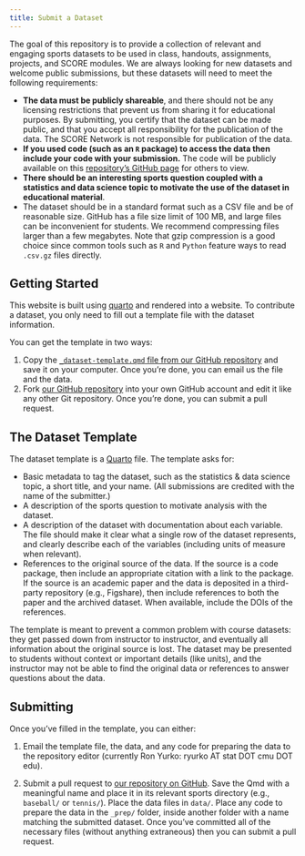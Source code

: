 ```yaml
---
title: Submit a Dataset
---
```


The goal of this repository is to provide a collection of relevant and engaging sports datasets to be used in class, handouts, assignments, projects, and SCORE modules. We are always looking for new datasets and welcome public submissions, but these datasets will need to meet the following requirements:

- __The data must be publicly shareable__, and there should not be any licensing restrictions that prevent us from sharing it for educational purposes. By submitting, you certify that the dataset can be made public, and that you accept all responsibility for the publication of the data. The SCORE Network is not responsible for publication of the data. 
- __If you used code (such as an `R` package) to access the data then include your code with your submission.__ The code will be publicly available on this [repository's GitHub page](https://github.com/SCOREnetworkorg/sports-data-repository) for others to view.
- __There should be an interesting sports question coupled with a statistics and data science topic to motivate the use of the dataset in educational material__.
- The dataset should be in a standard format such as a CSV file and be of reasonable size. GitHub has a file size limit of 100 MB, and large files can be inconvenient for students. We recommend compressing files larger than a few megabytes. Note that gzip compression is a good choice since common tools such as `R` and `Python` feature ways to read `.csv.gz` files directly.


## Getting Started

This website is built using [quarto](https://quarto.org/) and rendered into a
website. To contribute a dataset, you only need to fill out a template file with
the dataset information.

You can get the template in two ways:

1. Copy the [`_dataset-template.qmd` file from our GitHub repository](https://github.com/SCOREnetworkorg/sports-data-repository/blob/main/_dataset-template.qmd) and save it on your computer. Once you're done, you can email us the file and the data.
2. Fork [our GitHub repository](https://github.com/SCOREnetworkorg/sports-data-repository) into your own GitHub account and edit it like any other Git repository. Once you're done, you can submit a pull request.

## The Dataset Template

The dataset template is a [Quarto](https://quarto.org/docs/guide/) file. The template asks for:

- Basic metadata to tag the dataset, such as the statistics & data science topic, a
  short title, and your name. (All submissions are credited with the name of the
  submitter.)
- A description of the sports question to motivate analysis with the dataset.
- A description of the dataset with documentation about each variable. The file should make it clear what a single row of the dataset represents, and clearly describe each of the variables (including units of measure when relevant).
- References to the original source of the data. If the source is a code package, then include an appropriate citation with a link to the package. If the source is an academic paper and the data is deposited in a third-party repository (e.g., Figshare), then include references to both the paper and the archived dataset. When available, include the DOIs of the references.

The template is meant to prevent a common problem with course datasets: they get
passed down from instructor to instructor, and eventually all information about
the original source is lost. The dataset may be presented to students without
context or important details (like units), and the instructor may not be able to
find the original data or references to answer questions about the data.

## Submitting

Once you've filled in the template, you can either:

1. Email the template file, the data, and any code for preparing the data to the repository editor (currently Ron Yurko: ryurko AT stat DOT cmu DOT edu).

2. Submit a pull request to [our repository on GitHub](https://github.com/SCOREnetworkorg/sports-data-repository). Save the Qmd with a
meaningful name and place it in its relevant sports directory (e.g.,
`baseball/` or `tennis/`). Place the data files in `data/`. Place any code to prepare the data in the `_prep/` folder, inside another folder with a name matching the submitted dataset. Once you've committed all of the necessary files (without anything extraneous) then you can submit a pull request.
